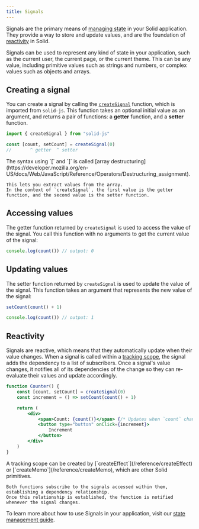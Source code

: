 ```yaml
---
title: Signals
---
```


Signals are the primary means of [managing state](/concepts/intro-to-reactivity#state-management) in your Solid application.
They provide a way to store and update values, and are the foundation of [reactivity](/concepts/intro-to-reactivity) in Solid.

Signals can be used to represent any kind of state in your application, such as the current user, the current page, or the current theme.
This can be any value, including primitive values such as strings and numbers, or complex values such as objects and arrays.

## Creating a signal

You can create a signal by calling the [`createSignal`](/reference/createSignal) function, which is imported from `solid-js`.
This function takes an optional initial value as an argument, and returns a pair of functions: a **getter** function, and a **setter** function.

```jsx
import { createSignal } from "solid-js"

const [count, setCount] = createSignal(0)
//       ^ getter  ^ setter
```

<Callout>
	The syntax using `[` and `]` is called [array destructuring](https://developer.mozilla.org/en-US/docs/Web/JavaScript/Reference/Operators/Destructuring_assignment).

	This lets you extract values from the array.
	In the context of `createSignal`, the first value is the getter function, and the second value is the setter function.
</Callout>

## Accessing values

The getter function returned by `createSignal` is used to access the value of the signal.
You call this function with no arguments to get the current value of the signal:

```jsx
console.log(count()) // output: 0
```

## Updating values

The setter function returned by `createSignal` is used to update the value of the signal.
This function takes an argument that represents the new value of the signal:

```jsx
setCount(count() + 1)

console.log(count()) // output: 1
```

## Reactivity

Signals are reactive, which means that they automatically update when their value changes.
When a signal is called within a [tracking scope](/concepts/intro-to-reactivity#tracking), the signal adds the dependency to a list of subscribers.
Once a signal's value changes, it notifies all of its dependencies of the change so they can re-evaluate their values and update accordingly.

```jsx
function Counter() {
	const [count, setCount] = createSignal(0)
	const increment = () => setCount(count() + 1)

	return (
		<div>
			<span>Count: {count()}</span> {/* Updates when `count` changes */}
			<button type="button" onClick={increment}>
				Increment
			</button>
		</div>
	)
}
```

<Callout>
	A tracking scope can be created by [`createEffect`](/reference/createEffect) or [`createMemo`](/reference/createMemo), which are other Solid primitives.

	Both functions subscribe to the signals accessed within them, establishing a dependency relationship.
	Once this relationship is established, the function is notified whenever the signal changes.
</Callout>

To learn more about how to use Signals in your application, visit our [state management guide](/guides/state-management).
